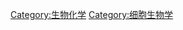 {{Commons category|Glycobiology}}
{{Cat main|糖生物学}}

[[Category:生物化学|Category:生物化学]]
[[Category:细胞生物学|Category:细胞生物学]]